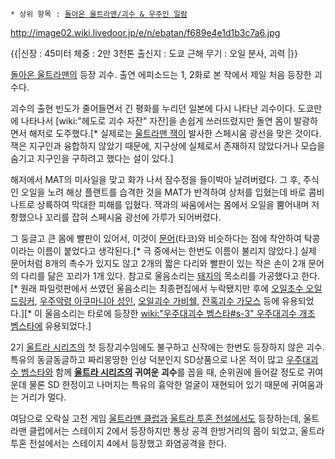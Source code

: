  * 상위 항목 : [[돌아온 울트라맨/괴수 & 우주인 일람]]

http://image02.wiki.livedoor.jp/e/n/ebatan/f689e4e1d1b3c7a6.jpg

{{|신장 : 45미터 
체중 : 2만 3천톤 
출신지 : 도쿄 근해
무기 : 오일 분사, 괴력
|}}

[[돌아온 울트라맨]]의 등장 괴수. 출연 에피소드는 1, 2화로 본 작에서 제일 처음 등장한 괴수다.

괴수의 출현 빈도가 줄어들면서 긴 평화를 누리던 일본에 다시 나타난 괴수이다. 도쿄만에 나타나서 [wiki:"헤도로 괴수 자잔" 자잔]을 손쉽게 쓰러뜨렸지만 돌연 몸이 발광하면서 해저로 도주했다.[* 실제로는 [[울트라맨 잭]]이 발사한 스페시움 광선을 맞은 것이다. 잭은 지구인과 융합하지 않았기 때문에, 지구상에 실체로서 존재하지 않았다거나 모습을 숨기고 지구인을 구하려고 했다는 설이 있다.] 

해저에서 MAT의 미사일을 맞고 화가 나서 잠수정을 들이박아 날려버렸다. 그 후, 주식인 오일을 노려 해상 플랜트를 습격한 것을 MAT가 반격하여 상처를 입혔는데 바로 콤비나트로 상륙하여 막대한 피해를 입혔다. 잭과의 싸움에서는 몸에서 오일을 뿜어내며 저항했으나 꼬리를 잡혀 스페시움 광선에 가루가 되어버렸다. 

그 둥글고 큰 몸에 빨판이 있어서, 이것이 [[문어]](타코)와 비슷하다는 점에 착안하여 탁콩이라는 이름이 붙었다고 생각된다.[* 극 중에서는 한번도 이름이 불리지 않았다.] 실제 문어처럼 8개의 촉수가 있지도 않고 2개의 짧은 다리와 빨판이 있는 작은 손이 2개 문어의 다리를 닮은 꼬리가 1개 있다. 참고로 울음소리는 [[돼지]]의 목소리를 가공했다고 한다.[* 원래 파일럿판에서 쓰였던 울음소리는 최종편집에서 누락됐지만 후에 [[오일초수 오일드링커]], [[우주악령 아쿠마니아 성인]], [[오일괴수 가비쉘]], [[잔혹괴수 가모스]] 등에 유용되었다.][* 이 울음소리는 타로에 등장한 [[wiki:"우주대괴수 벰스타#s-3" 우주대괴수 개조 벰스타]]에 유용되었다.]

2기 [[울트라 시리즈]]의 첫 등장괴수임에도 불구하고 신작에는 한번도 등장하지 않은 괴수. 특유의 동글동글하고 짜리몽땅한 인상 덕분인지 SD상품으로 나온 적이 많고 [[우주대괴수 벰스타]]와 함께 '''[[울트라 시리즈]]의 귀여운 괴수'''를 꼽을 때, 순위권에 들어갈 정도로 귀여운데 물론 SD 한정이고 나머지는 특유의 흉악한 얼굴이 재현되어 있기 때문에 귀여움과는 거리가 멀다.

여담으로 오락실 고전 게임 [[울트라맨 클럽]]과 [[울트라 투혼 전설]]에서도 등장하는데, 울트라맨 클럽에서는 스테이지 2에서 등장하지만 통상 공격 한방거리의 몹이 되었고, 울트라 투혼 전설에서는 스테이지 4에서 등장했고 화염공격을 한다.
